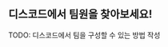 ::: {.content-visible when-profile="english"}
# 디스코드에서 팀원을 찾아보세요!
TODO: 디스코드에서 팀을 구성할 수 있는 방법 작성

:::







::: {.content-visible when-profile="korean"}

:::